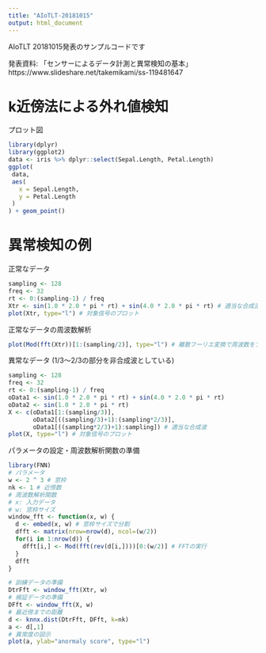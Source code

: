 ```yaml
---
title: "AIoTLT-20181015"
output: html_document
---
```


AIoTLT 20181015発表のサンプルコードです

発表資料: 「センサーによるデータ計測と異常検知の基本」
https://www.slideshare.net/takemikami/ss-119481647

# k近傍法による外れ値検知

プロット図

```r
library(dplyr)
library(ggplot2)
data <- iris %>% dplyr::select(Sepal.Length, Petal.Length)
ggplot(
 data,
 aes(
   x = Sepal.Length,
   y = Petal.Length
 )
) + geom_point()
```

# 異常検知の例

正常なデータ

```r
sampling <- 128
freq <- 32
rt <- 0:(sampling-1) / freq
Xtr <- sin(1.0 * 2.0 * pi * rt) + sin(4.0 * 2.0 * pi * rt) # 適当な合成派
plot(Xtr, type="l") # 対象信号のプロット
```

正常なデータの周波数解析

```r
plot(Mod(fft(Xtr))[1:(sampling/2)], type="l") # 離散フーリエ変換で周波数をプロット
```

異常なデータ
(1/3〜2/3の部分を非合成波としている)

```r
sampling <- 128
freq <- 32
rt <- 0:(sampling-1) / freq
oData1 <- sin(1.0 * 2.0 * pi * rt) + sin(4.0 * 2.0 * pi * rt)
oData2 <- sin(1.0 * 2.0 * pi * rt)
X <- c(oData1[1:(sampling/3)],
       oData2[((sampling/3)+1):(sampling*2/3)],
       oData1[((sampling*2/3)+1):sampling]) # 適当な合成波
plot(X, type="l") # 対象信号のプロット
```

パラメータの設定・周波数解析関数の準備

```r
library(FNN)
# パラメータ
w <- 2 ^ 3 # 窓枠
nk <- 1 # 近傍数
# 周波数解析関数
# x: 入力データ
# w: 窓枠サイズ
window_fft <- function(x, w) {
  d <- embed(x, w) # 窓枠サイズで分割
  dfft <- matrix(nrow=nrow(d), ncol=(w/2))
  for(i in 1:nrow(d)) {
    dfft[i,] <- Mod(fft(rev(d[i,])))[0:(w/2)] # FFTの実行
  }
  dfft
}
```

```r
# 訓練データの準備
DtrFft <- window_fft(Xtr, w)
# 検証データの準備
DFft <- window_fft(X, w)
# 最近傍までの距離
d <- knnx.dist(DtrFft, DFft, k=nk)
a <- d[,1]
# 異常度の図示
plot(a, ylab="anormaly score", type="l")
```

